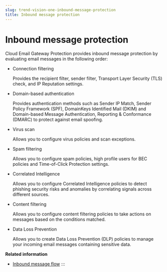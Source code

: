 ```yaml
---
slug: trend-vision-one-inbound-message-protection
title: Inbound message protection
---
```

# Inbound message protection

Cloud Email Gateway Protection provides inbound message protection by evaluating email messages in the following order:

- Connection filtering

  Provides the recipient filter, sender filter, Transport Layer Security (TLS) check, and IP Reputation settings.

- Domain-based authentication

  Provides authentication methods such as Sender IP Match, Sender Policy Framework (SPF), DomainKeys Identified Mail (DKIM) and Domain-based Message Authentication, Reporting & Conformance (DMARC) to protect against email spoofing.

- Virus scan

  Allows you to configure virus policies and scan exceptions.

- Spam filtering

  Allows you to configure spam policies, high profile users for BEC policies and Time-of-Click Protection settings.

- Correlated Intelligence

  Allows you to configure Correlated Intelligence policies to detect phishing security risks and anomalies by correlating signals across different sources.

- Content filtering

  Allows you to configure content filtering policies to take actions on messages based on the conditions matched.

- Data Loss Prevention

  Allows you to create Data Loss Prevention (DLP) policies to manage your incoming email messages containing sensitive data.

**Related information**

- [Inbound message flow](inbound-message-flow.mdx)
:::
